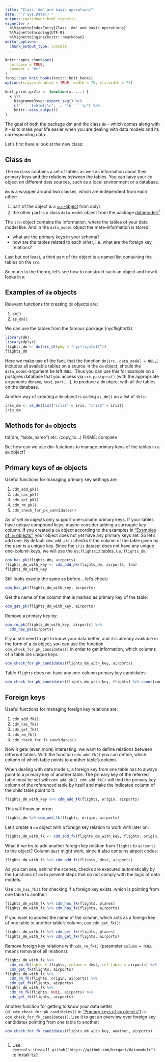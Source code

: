 ```yaml
---
title: "Class 'dm' and basic operations"
date: "`r Sys.Date()`"
output: rmarkdown::html_vignette
vignette: >
  %\VignetteIndexEntry{Class 'dm' and basic operations}
  %\VignetteEncoding{UTF-8}
  %\VignetteEngine{knitr::rmarkdown}
editor_options: 
  chunk_output_type: console
---
```


```r
knitr::opts_chunk$set(
  collapse = TRUE,
  comment = "#>"
)
fansi::set_knit_hooks(knitr::knit_hooks)
options(crayon.enabled = TRUE, width = 75, cli.width = 75)

knit_print.grViz <- function(x, ...) {
  x %>% 
    DiagrammeRsvg::export_svg() %>% 
    c("`````{=html}\n", ., "\n`````\n") %>% 
    knitr::asis_output()
}
```

The goal of both the package dm and the class `dm` - which comes along with it - is to make your life easier when you are dealing with data models and its corresponding data.

Let's first have a look at the new class:

## Class `dm`

The `dm` class contains a set of tables as well as information about their primary keys and the relations between the tables. You can have your `dm` object on different data sources, such as a local environment or a database.

`dm` is a wrapper around two classes, which are independent from each other:

1. part of the object is a [`src`-object](https://dplyr.tidyverse.org/reference/src.html) from dplyr
2. the other part is a class `data_model` object
 from the package [datamodelr](https://github.com/bergant/datamodelr)^[Use: `devtools::install_github("https://github.com/bergant/datamodelr")` to install it]

The `src`-object contains the information, where the tables of your data model live. And in the `data_model` object the meta-information is stored:

- what are the primary keys in your schema?
- how are the tables related to each other, i.e. what are the foreign key relations?

Last but not least, a third part of the object is a named list containing the tables on the `src`.

So much to the theory, let's see how to construct such an object and how it looks in `R`:

## Examples of `dm` objects {#ex_dm}

Relevant functions for creating `dm` objects are:

1. `dm()`
2. `as_dm()`

We can use the tables from the famous package {nycflights13}:
```r
library(dm)
library(dplyr)
flights_dm <- dm(src_df(pkg = "nycflights13"))
flights_dm
```

Here we make use of the fact, that the function `dm(src, data_model = NULL)` includes all available tables on a source in the `dm` object, should the `data_model`-argument be left `NULL`. 
Thus you can use this for example on a postgres database that you access via `src_postgres()` (with the appropriate arguments `dbname`, `host`, `port`, ...), to produce a `dm` object with all the tables on the database.

Another way of creating a `dm` object is calling `as_dm()` on a list of `tbls`:
```r
iris_dm <- as_dm(list("iris1" = iris, "iris2" = iris))
iris_dm
```

## Methods for `dm` objects

tbl(dm, "table_name") etc. (copy_to...) FIXME: complete

But how can we use dm-functions to manage primary keys of the tables in a `dm` object?

## Primary keys of `dm` objects {#pk}

Useful functions for managing primary key settings are:

1. `cdm_add_pk()`
2. `cdm_has_pk()`
3. `cdm_get_pk()`
4. `cdm_rm_pk()`
5. `cdm_check_for_pk_candidates()`

As of yet `dm` objects only support one-column primary keys. If your tables have unique compound keys, maybe consider adding a surrogate key column. 
If you created a `dm` object according to the examples in ["Examples of `dm` objects"](#ex_dm), your object does not yet have any primary keys set.
So let's add one.
By default `cdm_add_pk()` checks if the column of the table given by the user is a unique key.
Since the `iris` dataset does not have any unique one-column keys, we will use the `nycflights13` tables, i.e. `flights_dm`.

```r
cdm_has_pk(flights_dm, airports)
flights_dm_with_key <- cdm_add_pk(flights_dm, airports, faa)
flights_dm_with_key
```
Still looks exactly the same as before... let's check:
```r
cdm_has_pk(flights_dm_with_key, airports)
```
Get the name of the column that is marked as primary key of the table:
```r
cdm_get_pk(flights_dm_with_key, airports)
```
Remove a primary key by:
```r
cdm_rm_pk(flights_dm_with_key, airports) %>% 
  cdm_has_pk(airports)
```

If you still need to get to know your data better, and it is already available in the form of a `dm` object, you can use the function `cdm_check_for_pk_candidates()` in order to get information, which columns of a table are unique keys:
```r
cdm_check_for_pk_candidates(flights_dm_with_key, airports)
```
Table `flights` does not have any one-column primary key candidates:
```r
cdm_check_for_pk_candidates(flights_dm_with_key, flights) %>% count(candidate)
```

## Foreign keys

Useful functions for managing foreign key relations are:

1. `cdm_add_fk()`
2. `cdm_has_fk()`
3. `cdm_get_fk()`
4. `cdm_rm_fk()`
5. `cdm_check_for_fk_candidates()`

Now it gets (even more) interesting: we want to define relations between different tables.
With the function `cdm_add_fk()` you can define, which column of which table points to another table's column.

When dealing with data models, a foreign key from one table has to always point to a primary key of another table.
The primary key of the referred table must be set with `cdm_add_pk()`.
`cdm_add_fk()` will find the primary key column of the referenced table by itself and make the indicated column of the child table point to it.

```r
flights_dm_with_key %>% cdm_add_fk(flights, origin, airports)
```
This will throw an error:
```r
flights_dm %>% cdm_add_fk(flights, origin, airports)
```
Let's create a `dm` object with a foreign key relation to work with later on:
```r
flights_dm_with_fk <- cdm_add_fk(flights_dm_with_key, flights, origin, airports)
```
What if we try to add another foreign key relation from `flights` to `airports` to the object? Column `dest` might work, since it also contains airport codes:
```r
flights_dm_with_fk %>% cdm_add_fk(flights, dest, airports)
```
As you can see, behind the scenes, checks are executed automatically by the functions of `dm` to prevent steps that do not comply with the logic of data models.

Use `cdm_has_fk()` for checking if a foreign key exists, which is pointing from one table to another:
```r
flights_dm_with_fk %>% cdm_has_fk(flights, planes)
flights_dm_with_fk %>% cdm_has_fk(flights, airports)
```

If you want to access the name of the column, which acts as a foreign key of one table to another table's column, use `cdm_get_fk()`:
```r
flights_dm_with_fk %>% cdm_get_fk(flights, planes)
flights_dm_with_fk %>% cdm_get_fk(flights, airports)
```

Remove foreign key relations with `cdm_rm_fk()` (parameter `column = NULL` means removal of all relations):
```r
flights_dm_with_fk %>% 
  cdm_rm_fk(table = flights, column = dest, ref_table = airports) %>% 
  cdm_get_fk(flights, airports)
flights_dm_with_fk %>% 
  cdm_rm_fk(flights, origin, airports) %>% 
  cdm_get_fk(flights, airports)
flights_dm_with_fk %>% 
  cdm_rm_fk(flights, NULL, airports) %>% 
  cdm_get_fk(flights, airports)
```

Another function for getting to know your data better (cf. `cdm_check_for_pk_candidates()` in ["Primary keys of `dm` objects"](#pk)) is `cdm_check_for_fk_candidates()`. Use it to get an overview over foreign key candidates pointing from one table to another:
```r
cdm_check_for_fk_candidates(flights_dm_with_key, weather, airports)
```
